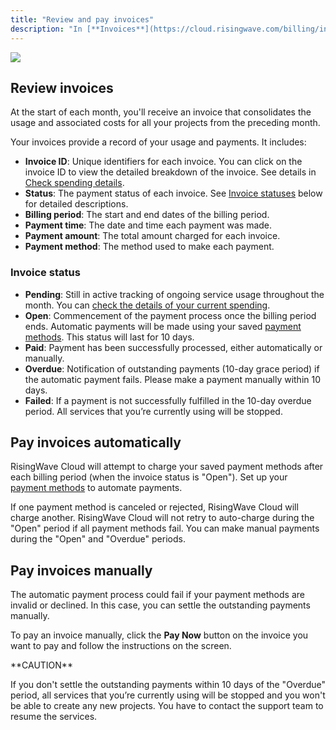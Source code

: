 ```yaml
---
title: "Review and pay invoices"
description: "In [**Invoices**](https://cloud.risingwave.com/billing/invoices/), you can access a detailed history of your bills, including invoice IDs, billing periods, invoice status, payment amounts, payment methods, and payment times."
---
```


<Frame>
  <img src="/images/cloud/review-and-pay-invoices/billing-invoices.png"/>
</Frame>

## Review invoices

At the start of each month, you'll receive an invoice that consolidates the usage and associated costs for all your projects from the preceding month.

Your invoices provide a record of your usage and payments. It includes:

* **Invoice ID**: Unique identifiers for each invoice. You can click on the invoice ID to view the detailed breakdown of the invoice. See details in [Check spending details](/cloud/check-spending-details/).
* **Status**: The payment status of each invoice. See [Invoice statuses](#invoice-statuses) below for detailed descriptions.
* **Billing period**: The start and end dates of the billing period.
* **Payment time**: The date and time each payment was made.
* **Payment amount**: The total amount charged for each invoice.
* **Payment method**: The method used to make each payment.

### Invoice status

* **Pending**: Still in active tracking of ongoing service usage throughout the month. You can [check the details of your current spending](/cloud/check-spending-details/#check-current-spending).
* **Open**: Commencement of the payment process once the billing period ends. Automatic payments will be made using your saved [payment methods](/cloud/manage-payment-methods/). This status will last for 10 days.
* **Paid**: Payment has been successfully processed, either automatically or manually.
* **Overdue**: Notification of outstanding payments (10-day grace period) if the automatic payment fails. Please make a payment manually within 10 days.
* **Failed**: If a payment is not successfully fulfilled in the 10-day overdue period. All services that you’re currently using will be stopped.

## Pay invoices automatically

RisingWave Cloud will attempt to charge your saved payment methods after each billing period (when the invoice status is "Open"). Set up your [payment methods](/cloud/manage-payment-methods/) to automate payments.

If one payment method is canceled or rejected, RisingWave Cloud will charge another. RisingWave Cloud will not retry to auto-charge during the "Open" period if all payment methods fail. You can make manual payments during the "Open" and "Overdue" periods.

## Pay invoices manually
The automatic payment process could fail if your payment methods are invalid or declined. In this case, you can settle the outstanding payments manually.

To pay an invoice manually, click the **Pay Now** button on the invoice you want to pay and follow the instructions on the screen.

<Warning>
**CAUTION**

If you don't settle the outstanding payments within 10 days of the "Overdue" period, all services that you’re currently using will be stopped and you won't be able to create any new projects. You have to contact the support team to resume the services.
</Warning>
